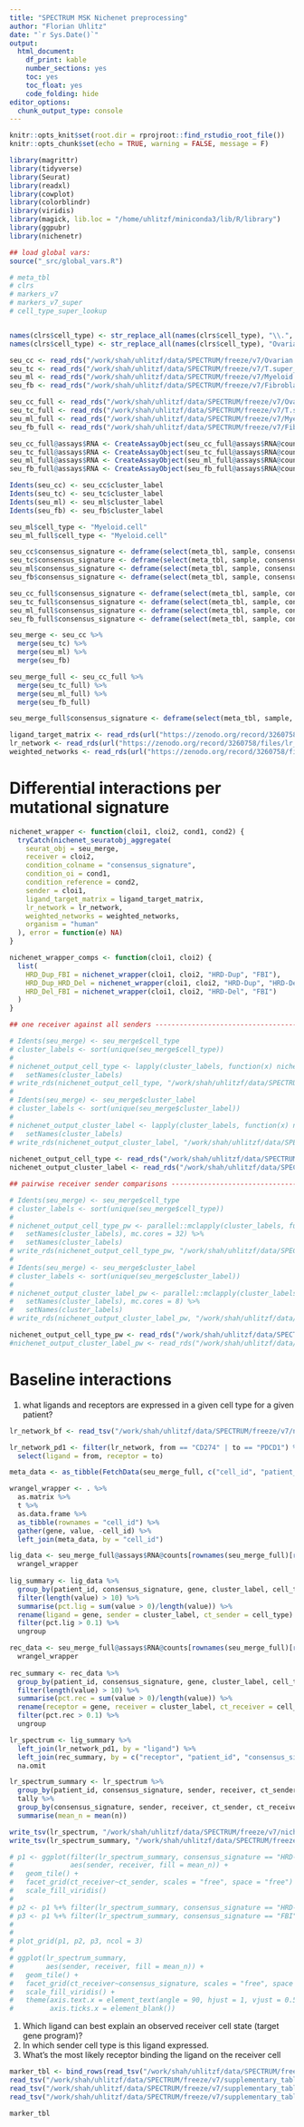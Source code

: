 ```yaml
---
title: "SPECTRUM MSK Nichenet preprocessing"
author: "Florian Uhlitz"
date: "`r Sys.Date()`"
output: 
  html_document: 
    df_print: kable
    number_sections: yes
    toc: yes
    toc_float: yes
    code_folding: hide
editor_options: 
  chunk_output_type: console
---
```


```r

knitr::opts_knit$set(root.dir = rprojroot::find_rstudio_root_file())
knitr::opts_chunk$set(echo = TRUE, warning = FALSE, message = F)

```

```r

library(magrittr)
library(tidyverse)
library(Seurat)
library(readxl)
library(cowplot)
library(colorblindr)
library(viridis)
library(magick, lib.loc = "/home/uhlitzf/miniconda3/lib/R/library")
library(ggpubr)
library(nichenetr)

```

```r

## load global vars: 
source("_src/global_vars.R")

# meta_tbl
# clrs
# markers_v7
# markers_v7_super
# cell_type_super_lookup


names(clrs$cell_type) <- str_replace_all(names(clrs$cell_type), "\\.", " ")
names(clrs$cell_type) <- str_replace_all(names(clrs$cell_type), "Ovarian", "Ov")

```


```r

seu_cc <- read_rds("/work/shah/uhlitzf/data/SPECTRUM/freeze/v7/Ovarian.cancer.super_processed_filtered_annotated_sample.rds")
seu_tc <- read_rds("/work/shah/uhlitzf/data/SPECTRUM/freeze/v7/T.super_processed_filtered_annotated_sample.rds")
seu_ml <- read_rds("/work/shah/uhlitzf/data/SPECTRUM/freeze/v7/Myeloid.super_processed_filtered_annotated_sample.rds")
seu_fb <- read_rds("/work/shah/uhlitzf/data/SPECTRUM/freeze/v7/Fibroblast.super_processed_filtered_annotated_sample.rds")

seu_cc_full <- read_rds("/work/shah/uhlitzf/data/SPECTRUM/freeze/v7/Ovarian.cancer.super_processed_filtered_annotated.rds")
seu_tc_full <- read_rds("/work/shah/uhlitzf/data/SPECTRUM/freeze/v7/T.super_processed_filtered_annotated.rds")
seu_ml_full <- read_rds("/work/shah/uhlitzf/data/SPECTRUM/freeze/v7/Myeloid.super_processed_filtered_annotated.rds")
seu_fb_full <- read_rds("/work/shah/uhlitzf/data/SPECTRUM/freeze/v7/Fibroblast.super_processed_filtered_annotated.rds")

seu_cc_full@assays$RNA <- CreateAssayObject(seu_cc_full@assays$RNA@counts)
seu_tc_full@assays$RNA <- CreateAssayObject(seu_tc_full@assays$RNA@counts)
seu_ml_full@assays$RNA <- CreateAssayObject(seu_ml_full@assays$RNA@counts)
seu_fb_full@assays$RNA <- CreateAssayObject(seu_fb_full@assays$RNA@counts)

Idents(seu_cc) <- seu_cc$cluster_label
Idents(seu_tc) <- seu_tc$cluster_label
Idents(seu_ml) <- seu_ml$cluster_label
Idents(seu_fb) <- seu_fb$cluster_label

seu_ml$cell_type <- "Myeloid.cell"
seu_ml_full$cell_type <- "Myeloid.cell"

seu_cc$consensus_signature <- deframe(select(meta_tbl, sample, consensus_signature))[seu_cc$sample]
seu_tc$consensus_signature <- deframe(select(meta_tbl, sample, consensus_signature))[seu_tc$sample]
seu_ml$consensus_signature <- deframe(select(meta_tbl, sample, consensus_signature))[seu_ml$sample]
seu_fb$consensus_signature <- deframe(select(meta_tbl, sample, consensus_signature))[seu_fb$sample]

seu_cc_full$consensus_signature <- deframe(select(meta_tbl, sample, consensus_signature))[seu_cc_full$sample]
seu_tc_full$consensus_signature <- deframe(select(meta_tbl, sample, consensus_signature))[seu_tc_full$sample]
seu_ml_full$consensus_signature <- deframe(select(meta_tbl, sample, consensus_signature))[seu_ml_full$sample]
seu_fb_full$consensus_signature <- deframe(select(meta_tbl, sample, consensus_signature))[seu_fb_full$sample]

seu_merge <- seu_cc %>% 
  merge(seu_tc) %>% 
  merge(seu_ml) %>% 
  merge(seu_fb)

seu_merge_full <- seu_cc_full %>% 
  merge(seu_tc_full) %>% 
  merge(seu_ml_full) %>% 
  merge(seu_fb_full)

seu_merge_full$consensus_signature <- deframe(select(meta_tbl, sample, consensus_signature))[seu_merge_full$sample]

```


```r

ligand_target_matrix <- read_rds(url("https://zenodo.org/record/3260758/files/ligand_target_matrix.rds"))
lr_network <- read_rds(url("https://zenodo.org/record/3260758/files/lr_network.rds"))
weighted_networks <- read_rds(url("https://zenodo.org/record/3260758/files/weighted_networks.rds"))

```

# Differential interactions per mutational signature

```r

nichenet_wrapper <- function(cloi1, cloi2, cond1, cond2) {
  tryCatch(nichenet_seuratobj_aggregate(
    seurat_obj = seu_merge, 
    receiver = cloi2, 
    condition_colname = "consensus_signature", 
    condition_oi = cond1, 
    condition_reference = cond2,
    sender = cloi1, 
    ligand_target_matrix = ligand_target_matrix, 
    lr_network = lr_network, 
    weighted_networks = weighted_networks, 
    organism = "human"
  ), error = function(e) NA)
}

nichenet_wrapper_comps <- function(cloi1, cloi2) {
  list(
    HRD_Dup_FBI = nichenet_wrapper(cloi1, cloi2, "HRD-Dup", "FBI"),
    HRD_Dup_HRD_Del = nichenet_wrapper(cloi1, cloi2, "HRD-Dup", "HRD-Del"),
    HRD_Del_FBI = nichenet_wrapper(cloi1, cloi2, "HRD-Del", "FBI")
  )
}

## one receiver against all senders --------------------------------------

# Idents(seu_merge) <- seu_merge$cell_type
# cluster_labels <- sort(unique(seu_merge$cell_type))
# 
# nichenet_output_cell_type <- lapply(cluster_labels, function(x) nichenet_wrapper_comps("all", x)) %>%
#   setNames(cluster_labels)
# write_rds(nichenet_output_cell_type, "/work/shah/uhlitzf/data/SPECTRUM/freeze/v7/nichenet/nichenet_output_cell_type.rds")
# 
# Idents(seu_merge) <- seu_merge$cluster_label
# cluster_labels <- sort(unique(seu_merge$cluster_label))
# 
# nichenet_output_cluster_label <- lapply(cluster_labels, function(x) nichenet_wrapper_comps("all", x)) %>%
#   setNames(cluster_labels)
# write_rds(nichenet_output_cluster_label, "/work/shah/uhlitzf/data/SPECTRUM/freeze/v7/nichenet/nichenet_output_cluster_label.rds")
 
nichenet_output_cell_type <- read_rds("/work/shah/uhlitzf/data/SPECTRUM/freeze/v7/nichenet/nichenet_output_cell_type.rds")
nichenet_output_cluster_label <- read_rds("/work/shah/uhlitzf/data/SPECTRUM/freeze/v7/nichenet/nichenet_output_cluster_label.rds")

## pairwise receiver sender comparisons --------------------------------------

# Idents(seu_merge) <- seu_merge$cell_type
# cluster_labels <- sort(unique(seu_merge$cell_type))
# 
# nichenet_output_cell_type_pw <- parallel::mclapply(cluster_labels, function(x) lapply(cluster_labels, function(y) nichenet_wrapper_comps(x, y)) %>%
#   setNames(cluster_labels), mc.cores = 32) %>% 
#   setNames(cluster_labels)
# write_rds(nichenet_output_cell_type_pw, "/work/shah/uhlitzf/data/SPECTRUM/freeze/v7/nichenet/nichenet_output_cell_type_pairwise.rds")
# 
# Idents(seu_merge) <- seu_merge$cluster_label
# cluster_labels <- sort(unique(seu_merge$cluster_label))
# 
# nichenet_output_cluster_label_pw <- parallel::mclapply(cluster_labels, function(x) lapply(cluster_labels, function(y) nichenet_wrapper_comps(x, y)) %>%
#   setNames(cluster_labels), mc.cores = 8) %>%
#   setNames(cluster_labels)
# write_rds(nichenet_output_cluster_label_pw, "/work/shah/uhlitzf/data/SPECTRUM/freeze/v7/nichenet/nichenet_output_cluster_label_pairwise.rds")

nichenet_output_cell_type_pw <- read_rds("/work/shah/uhlitzf/data/SPECTRUM/freeze/v7/nichenet/nichenet_output_cell_type_pairwise.rds")
#nichenet_output_cluster_label_pw <- read_rds("/work/shah/uhlitzf/data/SPECTRUM/freeze/v7/nichenet/nichenet_output_cluster_label_pairwise.rds")

```


# Baseline interactions 

1. what ligands and receptors are expressed in a given cell type for a given patient?

```r

lr_network_bf <- read_tsv("/work/shah/uhlitzf/data/SPECTRUM/freeze/v7/nichenet/lr_network_bonafide.tsv")

lr_network_pd1 <- filter(lr_network, from == "CD274" | to == "PDCD1") %>% 
  select(ligand = from, receptor = to)

meta_data <- as_tibble(FetchData(seu_merge_full, c("cell_id", "patient_id", "cluster_label", "cell_type", "consensus_signature")))

wrangel_wrapper <- . %>% 
  as.matrix %>% 
  t %>% 
  as.data.frame %>% 
  as_tibble(rownames = "cell_id") %>% 
  gather(gene, value, -cell_id) %>% 
  left_join(meta_data, by = "cell_id")

lig_data <- seu_merge_full@assays$RNA@counts[rownames(seu_merge_full)[rownames(seu_merge_full) %in% unique(lr_network_pd1$ligand)],] %>% 
  wrangel_wrapper
  
lig_summary <- lig_data %>% 
  group_by(patient_id, consensus_signature, gene, cluster_label, cell_type) %>% 
  filter(length(value) > 10) %>% 
  summarise(pct.lig = sum(value > 0)/length(value)) %>% 
  rename(ligand = gene, sender = cluster_label, ct_sender = cell_type) %>% 
  filter(pct.lig > 0.1) %>% 
  ungroup

rec_data <- seu_merge_full@assays$RNA@counts[rownames(seu_merge_full)[rownames(seu_merge_full) %in% unique(lr_network_pd1$receptor)],] %>% 
  wrangel_wrapper
  
rec_summary <- rec_data %>% 
  group_by(patient_id, consensus_signature, gene, cluster_label, cell_type) %>% 
  filter(length(value) > 10) %>% 
  summarise(pct.rec = sum(value > 0)/length(value)) %>% 
  rename(receptor = gene, receiver = cluster_label, ct_receiver = cell_type) %>% 
  filter(pct.rec > 0.1) %>% 
  ungroup

lr_spectrum <- lig_summary %>% 
  left_join(lr_network_pd1, by = "ligand") %>% 
  left_join(rec_summary, by = c("receptor", "patient_id", "consensus_signature")) %>% 
  na.omit

lr_spectrum_summary <- lr_spectrum %>% 
  group_by(patient_id, consensus_signature, sender, receiver, ct_sender, ct_receiver) %>% 
  tally %>% 
  group_by(consensus_signature, sender, receiver, ct_sender, ct_receiver) %>% 
  summarise(mean_n = mean(n))

write_tsv(lr_spectrum, "/work/shah/uhlitzf/data/SPECTRUM/freeze/v7/nichenet/lr_network_spectrum_pd1.tsv")
write_tsv(lr_spectrum_summary, "/work/shah/uhlitzf/data/SPECTRUM/freeze/v7/nichenet/lr_network_spectrum_summary_pd1.tsv")

# p1 <- ggplot(filter(lr_spectrum_summary, consensus_signature == "HRD-Dup"), 
#              aes(sender, receiver, fill = mean_n)) + 
#   geom_tile() +
#   facet_grid(ct_receiver~ct_sender, scales = "free", space = "free") + 
#   scale_fill_viridis()
# 
# p2 <- p1 %+% filter(lr_spectrum_summary, consensus_signature == "HRD-Del")
# p3 <- p1 %+% filter(lr_spectrum_summary, consensus_signature == "FBI")
# 
# 
# plot_grid(p1, p2, p3, ncol = 3)
# 
# ggplot(lr_spectrum_summary, 
#        aes(sender, receiver, fill = mean_n)) + 
#   geom_tile() +
#   facet_grid(ct_receiver~consensus_signature, scales = "free", space = "free") + 
#   scale_fill_viridis() +
#   theme(axis.text.x = element_text(angle = 90, hjust = 1, vjust = 0.5),
#         axis.ticks.x = element_blank())

```

1. Which ligand can best explain an observed receiver cell state (target gene program)?
2. In which sender cell type is this ligand expressed.
3. What's the most likely receptor binding the ligand on the receiver cell

```r

marker_tbl <- bind_rows(read_tsv("/work/shah/uhlitzf/data/SPECTRUM/freeze/v7/supplementary_tables/Fibroblast.super_marker_table_annotated.tsv"),
read_tsv("/work/shah/uhlitzf/data/SPECTRUM/freeze/v7/supplementary_tables/Myeloid.super_marker_table_annotated.tsv"),
read_tsv("/work/shah/uhlitzf/data/SPECTRUM/freeze/v7/supplementary_tables/Ovarian.cancer.super_marker_table_annotated.tsv"),
read_tsv("/work/shah/uhlitzf/data/SPECTRUM/freeze/v7/supplementary_tables/T.super_marker_table_annotated.tsv"))

marker_tbl

```




